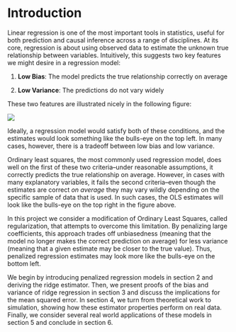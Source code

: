

# Introduction

Linear regression is one of the most important tools in statistics, useful for both prediction and causal inference across a range of disciplines. At its core, regression is about using observed data to estimate the unknown true relationship between variables. Intuitively, this suggests two key features we might desire in  a regression model:

1. __Low Bias__: The model predicts the true relationship correctly on average

2. __Low Variance__: The predictions do not vary widely

These two features are illustrated nicely in the following figure: 

![](bias-variance.png)

Ideally, a regression model would satisfy both of these conditions, and the estimates would look something like the bulls-eye on the top left. In many cases, however, there is a tradeoff between low bias and low variance.

Ordinary least squares, the most commonly used regression model, does well on the first of these two criteria--under reasonable assumptions, it correctly predicts the true relationship on average. However, in cases with many explanatory variables, it fails the second criteria--even though the estimates are correct _on average_ they may vary wildly depending on the specific sample of data that is used. In such cases, the OLS estimates will look like the bulls-eye on the top right in the figure above. 

In this project we consider a modification of Ordinary Least Squares, called regularization, that attempts to overcome this limitation. By penalizing large coefficients, this approach trades off unbiasedness (meaning that the model no longer makes the correct prediction on average) for less variance (meaning that a given estimate may be closer to the true value). Thus, penalized regression estimates may look more like the bulls-eye on the bottom left. 

We begin by introducing penalized regression models in section 2 and deriving the ridge estimator. Then, we present proofs of the bias and variance of ridge regression in section 3 and discuss the implications for the mean squared error. In section 4, we turn from theoretical work to simulation, showing how these estimator properties perform on real data. Finally, we consider several real world applications of these models in section 5 and conclude in section 6.
